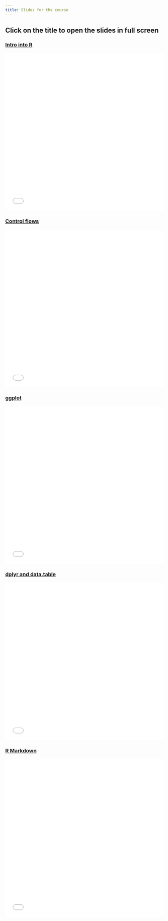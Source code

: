```yaml
---
title: Slides for the course
---
```

 <style>
        /* Basic styles for the iframe */
        iframe {
            width: 100%;
            height: 500px;
            border: none;
            cursor: pointer; /* Makes the iframe appear clickable */
        }
        background-color:red
</style>


 <h2> Click on the title to open the slides in full screen </h2>



<h3> [**Intro into R**](slides/intro_R.qmd)</h3>
<iframe id="myIframe" class="slide-deck" src="slides/intro_R.html" title="Intro into R"> </iframe>

<h3> [**Control flows**](slides/control_flows.qmd)</h3>
<iframe id="myIframe" class="slide-deck" src="slides/control_flows.html" title="Control flows"> </iframe>


<h3> [**ggplot**](slides/ggplot.qmd) </h3>
<iframe id="myIframe" class="slide-deck" src="slides/ggplot.html" title="ggplot intro"> </iframe>


<h3> [**dplyr and data.table**](slides/dplyr_datatable.qmd) </h3>
<iframe id="myIframe" class="slide-deck" src="slides/dplyr_datatable.html" title="dplyr and data.table"> </iframe>


<h3> [**R Markdown**](slides/RMarkdown.qmd) </h3>
<iframe id="myIframe" class="slide-deck" src="slides/RMarkdown.html" title="dplyr and data.table"> </iframe>

